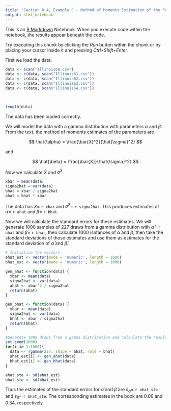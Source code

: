 ```yaml
---
title: "Section 8.4, Example C - Method of Moments Estimation of the Parameters of the Gamma Distribution"
output: html_notebook
---
```


This is an [R Markdown](http://rmarkdown.rstudio.com) Notebook. When you execute code within the notebook, the results appear beneath the code. 

Try executing this chunk by clicking the *Run* button within the chunk or by placing your cursor inside it and pressing *Ctrl+Shift+Enter*. 

First we load the data.

```r
data <- scan("Illinois60.csv")
data <- c(data, scan("Illinois61.csv"))
data <- c(data, scan("Illinois62.csv"))
data <- c(data, scan("Illinois63.csv"))
data <- c(data, scan("Illinois64.csv"))

          
```

```r
length(data)
```
The data has been loaded correctly.

We will model the data with a gamma distribution with parameters $\alpha$ and $\beta$. From the text, the method of moments estimates of the parameters are

$$
\hat{\alpha} = \frac{\bar{X}^2}{\hat{\sigma}^2}
$$

and

$$
\hat{\beta} = \frac{\bar{X}}{\hat{\sigma}^2}
$$

Now we calculate $\bar{X}$ and $\bar{\sigma}^2$.

```r
xbar = mean(data)
sigma2hat = var(data)
bhat = xbar / sigma2hat
ahat = bhat * xbar
```

The data has $\bar{X} =$ `r xbar` and $\hat{\sigma}^2 =$ `r sigma2hat`. This produces estimates of $\hat{\alpha} =$ `r ahat` and $\hat{\beta} =$ `r bhat`.

Now we will calculate the standard errors for these estimates. We will generate 1000 samples of 227 draws from a gamma distribution with $\hat{\alpha} =$ `r ahat` and $\hat{\beta} =$ `r bhat`, then calculate 1000 isntances of $\hat{\alpha}$ and $\hat{\beta}$, then take the standard deviations of those estimates and use them as estimates for the standard deviation of $\hat{\alpha}$ and $\hat{\beta}$.

```r
# Initialize the vectors
ahat_est <- vector(mode = 'numeric', length = 1000)
bhat_est <- vector(mode = 'numeric', length = 1000)

gen_ahat <- function(data) {
  xbar <- mean(data)
  sigma2hat <- var(data)
  ahat <- xbar^2 / sigma2hat
  return(ahat)
}

gen_bhat <- function(data) {
  xbar <- mean(data)
  sigma2hat <- var(data)
  bhat <- xbar / sigma2hat
  return(bhat)
}

#Generate 1000 draws from a gamma distribution and calculate the resulting a hat and b hat
set.seed(1000)
for(i in 1:1000){
  data <- rgamma(227, shape = ahat, rate = bhat)
  ahat_est[i] <- gen_ahat(data)
  bhat_est[i] <- gen_bhat(data)
}

ahat_ste <- sd(ahat_est)
bhat_ste <- sd(bhat_est)

```

Thus the estimates of the standard errors for $\hat{\alpha}$ and $\hat{\beta}$ are $s_{\hat{
\alpha}} =$ `r ahat_ste` and $s_{\hat{
\beta}} =$ `r bhat_ste`. The corresponding estimates in the book are 0.06 and 0.34, respectively.